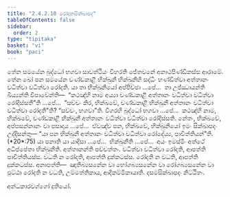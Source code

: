 ```yaml
---
title: "2.4.2.10 රෝදනසික්ඛාපද"
tableOfContents: false
sidebar:
  order: 2
type: "tipitaka"
basket: "vi"
book: "paci"
---
```



<DynamicBreadcrumb />

<Division number="879" book="paci">

<Paragraph number="2779" book="paci">
තේන සමයේන බුද්ධෝ භගවා සාවත්ථියං විහරති ජේතවනේ අනාථපිණ්ඩිකස්ස ආරාමේ. තේන ඛෝ පන සමයේන චණ්ඩකාළී භික්ඛුනී භික්ඛුනීහි සද්ධිං භණ්ඩිත්වා අත්තානං වධිත්වා වධිත්වා රෝදති. යා තා භික්ඛුනියෝ අප්පිච්ඡා …පේ…  තා උජ්ඣායන්ති ඛිය්‍යන්ති විපාචේන්ති—  “කථඤ්හි නාම අය්‍යා චණ්ඩකාළී අත්තානං වධිත්වා වධිත්වා රෝදිස්සතී”ති …පේ…  “සච්චං කිර, භික්ඛවේ, චණ්ඩකාළී භික්ඛුනී අත්තානං වධිත්වා වධිත්වා රෝදතී”ති? “සච්චං, භගවා”ති. විගරහි බුද්ධෝ භගවා …පේ…  කථඤ්හි නාම, භික්ඛවේ, චණ්ඩකාළී භික්ඛුනී අත්තානං වධිත්වා වධිත්වා රෝදිස්සති. නේතං, භික්ඛවේ, අප්පසන්නානං වා පසාදාය …පේ…  ඒවඤ්ච පන, භික්ඛවේ, භික්ඛුනියෝ ඉමං සික්ඛාපදං උද්දිසන්තු—
</Paragraph>

</Division>
<Division number="880" book="paci">

<Paragraph number="2780" book="paci">
<Emphasis>“යා පන භික්ඛුනී අත්තානං වධිත්වා වධිත්වා රෝදේය්‍ය, පාචිත්තියන්”</Emphasis>ති. (*20*:<Emphasis>75</Emphasis>)
</Paragraph>

</Division>
<Division number="881" book="paci">

<Paragraph number="2781" book="paci">
<Emphasis>යා පනා</Emphasis>ති යා යාදිසා …පේ…  <Emphasis>භික්ඛුනී</Emphasis>ති …පේ…  අයං ඉමස්මිං අත්ථේ අධිප්පේතා භික්ඛුනීති.
</Paragraph>

<Paragraph number="2782" book="paci">
<Emphasis>අත්තානන්</Emphasis>ති පච්චත්තං. වධිත්වා වධිත්වා රෝදති, ආපත්ති පාචිත්තියස්ස. වධති න රෝදති, ආපත්ති දුක්කටස්ස. රෝදති න වධති, ආපත්ති දුක්කටස්ස.
</Paragraph>

</Division>
<Division number="882" book="paci">

<Paragraph number="2783" book="paci">
අනාපත්ති—  ඤාතිබ්‍යසනේන වා භෝගබ්‍යසනේන වා රෝගබ්‍යසනේන වා ඵුට්ඨා රෝදති න වධති, උම්මත්තිකාය, ආදිකම්මිකායාති.

</Paragraph>
</Division>

<Paragraph number="2784" type="center" book="paci">
දසමසික්ඛාපදං නිට්ඨිතං.

  
අන්ධකාරවග්ගෝ දුතියෝ.
</Paragraph>